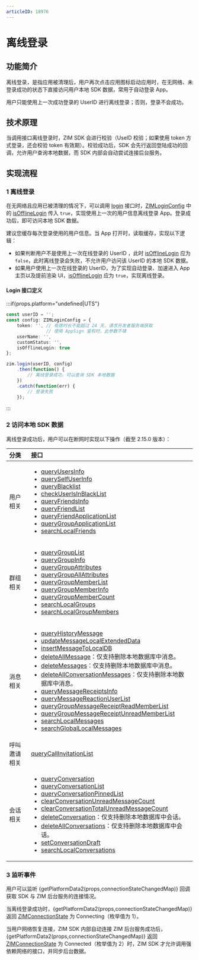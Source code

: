 ```yaml
---
articleID: 18976
---
```



# 离线登录

## 功能简介

离线登录，是指应用被清理后，用户再次点击应用图标启动应用时，在无网络、未登录成功的状态下直接访问用户本地 SDK 数据，常用于自动登录 App。

<Note title="说明">

用户只能使用上一次成功登录的 UserID 进行离线登录；否则，登录不会成功。
</Note>

## 技术原理

当调用接口离线登录时，ZIM SDK 会进行校验（UseID 校验；如果使用 token 方式登录，还会校验 token 有效期）。校验成功后，SDK 会先行返回登陆成功的回调，允许用户查询本地数据，而 SDK 内部会自动尝试连接后台服务。

## 实现流程

### 1 离线登录

在无网络且应用已被清理的情况下，可以调用 [login](@login__2) 接口时，[ZIMLoginConfig](@-ZIMLoginConfig) 中的 [isOfflineLogin](@isOfflineLogin) 传入 `true`，实现使用上一次的用户信息离线登录 App。登录成功后，即可访问本地 SDK 数据。 

<Note title="说明">

建议您缓存每次登录使用的用户信息。当 App 打开时，读取缓存，实现以下逻辑：
- 如果判断用户不是使用上一次在线登录的 UserID ，此时 [isOfflineLogin](@isOfflineLogin) 应为 `false`，此时离线登录会失败，不允许用户访问该 UserID 的本地 SDK 数据。
- 如果用户使用上一次在线登录的 UserID，为了实现自动登录、加速进入 App 主页以及提前渲染 UI，[isOfflineLogin](@isOfflineLogin) 应为 `true`，实现离线登录。
</Note>

#### Login 接口定义

:::if{props.platform="undefined|UTS"}
<CodeGroup>
```typescript title="示例代码"
const userID = '';
const config: ZIMLoginConfig = {
    token: '', // 有效时长不能超过 24 天，请求开发者服务端获取
               // 使用 AppSign 鉴权时，此参数不填
    userName: '',
    customStatus: '',
    isOfflineLogin: true
};

zim.login(userID, config)
    .then(function() {
        // 离线登录成功，可以查询 SDK 本地数据
    })
    .catch(function(err) {
        // 登录失败
    });
```
</CodeGroup>
:::

### 2 访问本地 SDK 数据

离线登录成功后，用户可以在断网时实现以下操作（截至 2.15.0 版本）：

| 分类 | 接口 |
| :-- | :-- |
| 用户相关 | <ul><li>[queryUsersInfo](@queryUsersInfo)</li><li>[querySelfUserInfo](@querySelfUserInfo)</li><li>[queryBlacklist](@queryBlacklist)</li><li>[checkUserIsInBlackList](@checkUserIsInBlackList)</li><li>[queryFriendsInfo](@queryFriendsInfo)</li><li>[queryFriendList](@queryFriendList)</li><li>[queryFriendApplicationList](@queryFriendApplicationList)</li><li>[queryGroupApplicationList](@queryGroupApplicationList)</li><li>[searchLocalFriends](@searchLocalFriends)</li></ul> |
| 群组相关 | <ul><li>[queryGroupList](@queryGroupList)</li><li>[queryGroupInfo](@queryGroupInfo)</li><li>[queryGroupAttributes](@queryGroupAttributes)</li><li>[queryGroupAllAttributes](@queryGroupAllAttributes)</li><li>[queryGroupMemberList](@queryGroupMemberList)</li><li>[queryGroupMemberInfo](@queryGroupMemberInfo)</li><li>[queryGroupMemberCount](@queryGroupMemberCount)</li><li>[searchLocalGroups](@searchLocalGroups)</li><li>[searchLocalGroupMembers](@searchLocalGroupMembers)</li></ul> |
| 消息相关 | <ul><li>[queryHistoryMessage](@queryHistoryMessage)</li><li>[updateMessageLocalExtendedData](@updateMessageLocalExtendedData)</li><li>[insertMessageToLocalDB](@insertMessageToLocalDB)</li><li>[deleteAllMessage](@deleteAllMessage)：仅支持删除本地数据库中消息。</li><li>[deleteMessages](@deleteMessages)：仅支持删除本地数据库中消息。</li><li>[deleteAllConversationMessages](@deleteAllConversationMessages)：仅支持删除本地数据库中消息。</li><li>[queryMessageReceiptsInfo](@queryMessageReceiptsInfo)</li><li>[queryMessageReactionUserList](@queryMessageReactionUserList)</li><li>[queryGroupMessageReceiptReadMemberList](@queryGroupMessageReceiptReadMemberList)</li><li>[queryGroupMessageReceiptUnreadMemberList](@queryGroupMessageReceiptUnreadMemberList)</li><li>[searchLocalMessages](@searchLocalMessages)</li><li>[searchGlobalLocalMessages](@searchGlobalLocalMessages)</li></ul> |
| 呼叫邀请相关 | [queryCallInvitationList](@queryCallInvitationList) |
| 会话相关 | <ul><li>[queryConversation](@queryConversation)</li><li>[queryConversationList](@queryConversationList)</li><li>[queryConversationPinnedList](@queryConversationPinnedList)</li><li>[clearConversationUnreadMessageCount](@clearConversationUnreadMessageCount)</li><li>[clearConversationTotalUnreadMessageCount](@clearConversationTotalUnreadMessageCount)</li><li>[deleteConversation](@deleteConversation)：仅支持删除本地数据库中会话。</li><li>[deleteAllConversations](@deleteAllConversations)：仅支持删除本地数据库中会话。</li><li>[setConversationDraft](@setConversationDraft)</li><li>[searchLocalConversations](@searchLocalConversations)</li></ul> |

### 3 监听事件

用户可以监听 {getPlatformData2(props,connectionStateChangedMap)} 回调获取 SDK 与 ZIM 后台服务的连接情况。

当离线登录成功时，{getPlatformData2(props,connectionStateChangedMap)} 返回 [ZIMConnectionState](@-ZIMConnectionState) 为 Connecting（枚举值为 1）。

当用户网络恢复连接，ZIM SDK 内部自动连接 ZIM 后台服务成功后，{getPlatformData2(props,connectionStateChangedMap)} 返回 [ZIMConnectionState](@-ZIMConnectionState) 为 Connected（枚举值为 2）时，ZIM SDK 才允许调用强依赖网络的接口，并同步后台数据。
